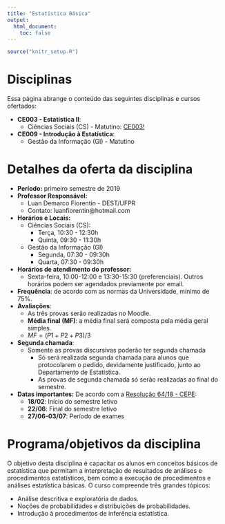 ```yaml
---
title: "Estatística Básica"
output:
  html_document:
    toc: false
---
```


```r
source("knitr_setup.R")
```


 <!-- <div class="alert alert-danger" role="alert"> -->
 <!-- </div> -->

# Disciplinas

Essa página abrange o conteúdo das seguintes disciplinas e cursos ofertados:

- **CE003 - Estatística II**:
  - Ciências Sociais (CS) - Matutino: [CE003!](http://www.leg.ufpr.br/doku.php/disciplinas:ce003u)
- **CE009 - Introdução à Estatística**:
  - Gestão da Informação (GI) - Matutino

# Detalhes da oferta da disciplina

- **Período:** primeiro semestre de 2019
- **Professor Responsável:**
    - Luan Demarco Fiorentin - DEST/UFPR
    - Contato: luanfiorentin@hotmail.com
- **Horários e Locais:**
  - Ciências Sociais (CS):
    - Terça, 10:30 - 12:30h
    - Quinta, 09:30 - 11:30h
  - Gestão da Informação (GI)
    - Segunda, 07:30 - 09:30h
    - Quarta, 07:30 - 09:30h
- **Horários de atendimento do professor:**
    - Sexta-feira, 10:00-12:00 e 13:30-15:30 (preferenciais). Outros horários
      podem ser agendados previamente por email.
- **Frequência**: de acordo com as normas da Universidade, mínimo de 75%.
- **Avaliações**:
  - As três provas serão realizadas no Moodle.
  - **Média final (MF)**: a média final será composta pela média geral simples.
  - $MF = (P1 + P2 + P3) / 3$
- **Segunda chamada**:
  - Somente as provas discursivas poderão ter segunda chamada
    - Só será realizada segunda chamada para alunos que protocolarem o
      pedido, devidamente justificado, junto ao Departamento de
      Estatística.
    - As provas de segunda chamada só serão realizadas ao final do
      semestre.
- **Datas importantes:** De acordo com a [Resolução 64/18 - CEPE][]:
    - **18/02**: Início do semestre letivo
    - **22/06**: Final do semestre letivo
    - **27/06-03/07**: Período de exames

# Programa/objetivos da disciplina

O objetivo desta disciplina é capacitar os alunos em conceitos básicos
de estatística que permitam a interpretação de resultados de análises e
procedimentos estatísticos, bem como a execução de procedimentos e
análises estatística básicas. O curso compreende três grandes tópicos:

- Análise descritiva e exploratória de dados.
- Noções de probabilidades e distribuições de probabilidades.
- Introdução à procedimentos de inferência estatística.

<!-- links -->

[Resolução 64/18 - CEPE]: http://www.est.ufpr.br/calendario/cepe6418.pdf

